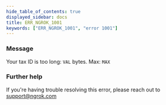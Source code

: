 ```yaml
---
hide_table_of_contents: true
displayed_sidebar: docs
title: ERR_NGROK_1001
keywords: ["ERR_NGROK_1001", "error 1001"]
---
```


### Message

Your tax ID is too long: `VAL` bytes. Max: `MAX`

### Further help

If you're having trouble resolving this error, please reach out to [support@ngrok.com](mailto:support@ngrok.com?subject=Help%20with%20ERR_NGROK_1001)
